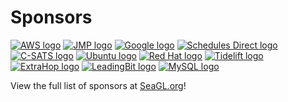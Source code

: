 # Sponsors
[![AWS logo](https://seagl.org/img/sponsors/AWS/AWS_logo_RGB.svg)](https://aws.amazon.com/opensource/)
[![JMP logo](https://seagl.org/img/sponsors/JMP.chat/JMP_Logo.png)](https://jmp.chat/)
[![Google logo](https://seagl.org/img/sponsors/Google/googlelogo_clr_520x172px.png)](https://www.google.com/)
[![Schedules Direct logo](https://seagl.org/img/sponsors/SchedulesDirect/sd_long.png)](https://www.schedulesdirect.org/)
[![C-SATS logo](https://seagl.org/img/sponsors/CSATS/csats-wide.png)](https://www.csats.com/)
[![Ubuntu logo](https://seagl.org/img/sponsors/Ubuntu/ubuntu_orange_hex.png)](https://ubuntu.com/community)
[![Red Hat logo](https://seagl.org/img/sponsors/Tidelift/Tidelift_primary-logo.webp)](https://community.redhat.com/)
[![Tidelift logo](https://seagl.org/img/sponsors/Tidelift/Tidelift_primary-logo.webp)](https://tidelift.com/)
[![ExtraHop logo](https://seagl.org/img/sponsors/ExtraHop/ExtraHop_black_logo_w_tagline.png)](https://www.extrahop.com.jobs/)
[![LeadingBit logo](https://seagl.org/img/sponsors/Leadingbit/Leadingbit%20Logo%20White-%20BKG%20(1920%20x%20580%20px).png)](http://leadingbit.com/)
[![MySQL logo](https://seagl.org/img/sponsors/MySQL/MySQL-clr.png)](https://www.mysql.com/)

View the full list of sponsors at [SeaGL.org](https://seagl.org/sponsors/2021)!
